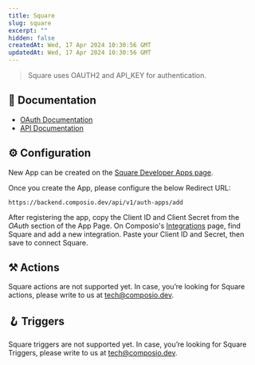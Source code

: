 ```yaml
---
title: Square
slug: square
excerpt: ""
hidden: false
createdAt: Wed, 17 Apr 2024 10:30:56 GMT
updatedAt: Wed, 17 Apr 2024 10:30:56 GMT
--- 
```

> Square uses OAUTH2 and API_KEY for authentication.
## 📔 Documentation

- [OAuth Documentation](https://developer.squareup.com/docs/oauth-api/overview)
- [API Documentation](https://developer.squareup.com/reference/square)

## ⚙️ Configuration

<Tip>New App can be created on the [Square Developer Apps page](https://developer.squareup.com/apps).</Tip>

Once you create the App, please configure the below Redirect URL:


```
https://backend.composio.dev/api/v1/auth-apps/add
```

After registering the app, copy the Client ID and Client Secret from the _OAuth_ section of the App Page. On Composio's [Integrations](https://app.composio.dev/apps) page, find Square and add a new integration. Paste your Client ID and Secret, then save to connect Square.


## ⚒️ Actions

Square actions are not supported yet. In case, you’re looking for Square actions, please write to us at tech@composio.dev.

## 🪝 Triggers

Square triggers are not supported yet. In case, you’re looking for Square Triggers, please write to us at tech@composio.dev.
